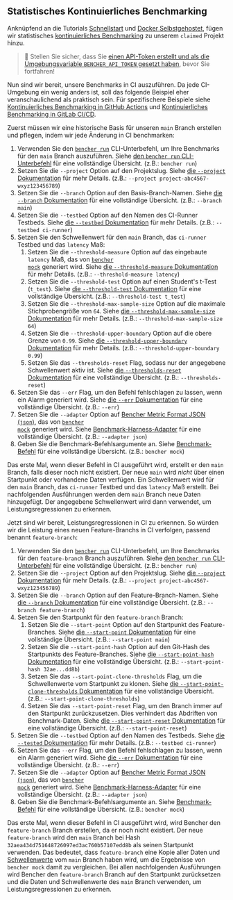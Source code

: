 
## Statistisches Kontinuierliches Benchmarking

Anknüpfend an die Tutorials [Schnellstart][quick start] und [Docker Selbstgehostet][docker self-hosted], fügen wir statistisches [kontinuierliches Benchmarking][continuous benchmarking] zu unserem `claimed` Projekt hinzu.

> 🐰 Stellen Sie sicher, dass Sie
> [einen API-Token erstellt und als die Umgebungsvariable `BENCHER_API_TOKEN` gesetzt haben][create an api token], bevor Sie fortfahren!

[quick start]: /de/docs/tutorial/quick-start/
[docker self-hosted]: /de/docs/tutorial/docker/
[continuous benchmarking]: /de/docs/explanation/continuous-benchmarking/
[create an api token]: /de/docs/how-to/claim/#create-an-api-token

Nun sind wir bereit, unsere Benchmarks in CI auszuführen.
Da jede CI-Umgebung ein wenig anders ist,
soll das folgende Beispiel eher veranschaulichend als praktisch sein.
Für spezifischere Beispiele siehe [Kontinuierliches Benchmarking in GitHub Actions][github actions]
und [Kontinuierliches Benchmarking in GitLab CI/CD][gitlab ci/cd].

[github actions]: /de/docs/how-to/github-actions/
[gitlab ci/cd]: /de/docs/how-to/gitlab-ci-cd/

Zuerst müssen wir eine historische Basis für unseren `main` Branch erstellen und pflegen, indem wir jede Änderung in CI benchmarken:

1. Verwenden Sie den <code><a href="/de/docs/explanation/bencher-run/">bencher run</a></code> CLI-Unterbefehl, um Ihre Benchmarks für den `main` Branch auszuführen.
   Siehe [den `bencher run` CLI-Unterbefehl][bencher run] für eine vollständige Übersicht. (z.B.: `bencher run`)
2. Setzen Sie die `--project` Option auf den Projektslug.
   Siehe [die `--project` Dokumentation][project option] für mehr Details. (z.B.: `--project project-abc4567-wxyz123456789`)
3. Setzen Sie die `--branch` Option auf den Basis-Branch-Namen.
   Siehe [die `--branch` Dokumentation][branch option] für eine vollständige Übersicht. (z.B.: `--branch main`)
4. Setzen Sie die `--testbed` Option auf den Namen des CI-Runner Testbeds.
   Siehe [die `--testbed` Dokumentation][testbed option] für mehr Details. (z.B.: `--testbed ci-runner`)
5. Setzen Sie den Schwellenwert für den `main` Branch, das `ci-runner` Testbed und das `latency` Maß:
   1. Setzen Sie die `--threshold-measure` Option auf das eingebaute `latency` Maß, das von <code><a href="/de/docs/reference/bencher-metric-format/#bencher-mock">bencher mock</a></code> generiert wird.
   Siehe [die `--threshold-measure` Dokumentation][threshold measure option] für mehr Details. (z.B.: `--threshold-measure latency`)
   2. Setzen Sie die `--threshold-test` Option auf einen Student's t-Test (`t_test`).
   Siehe [die `--threshold-test` Dokumentation][threshold test option] für eine vollständige Übersicht. (z.B.: `--threshold-test t_test`)
   3. Setzen Sie die `--threshold-max-sample-size` Option auf die maximale Stichprobengröße von `64`.
   Siehe [die `--threshold-max-sample-size` Dokumentation][threshold max sample size] für mehr Details. (z.B.: `--threshold-max-sample-size 64`)
   4. Setzen Sie die `--threshold-upper-boundary` Option auf die obere Grenze von `0.99`.
   Siehe [die `--threshold-upper-boundary` Dokumentation][threshold upper boundary] für mehr Details. (z.B.: `--threshold-upper-boundary 0.99`)
   5. Setzen Sie das `--thresholds-reset` Flag, sodass nur der angegebene Schwellenwert aktiv ist.
   Siehe [die `--thresholds-reset` Dokumentation][thresholds reset] für eine vollständige Übersicht. (z.B.: `--thresholds-reset`)
6. Setzen Sie das `--err` Flag, um den Befehl fehlschlagen zu lassen, wenn ein Alarm generiert wird.
   Siehe [die `--err` Dokumentation][alert err] für eine vollständige Übersicht. (z.B.: `--err`)
7. Setzen Sie die `--adapter` Option auf [Bencher Metric Format JSON (`json`)][bmf], das von <code><a href="/de/docs/reference/bencher-metric-format/#bencher-mock">bencher mock</a></code> generiert wird.
   Siehe [Benchmark-Harness-Adapter][adapter json] für eine vollständige Übersicht. (z.B.: `--adapter json`)
8. Geben Sie die Benchmark-Befehlsargumente an.
   Siehe [Benchmark-Befehl][command argument] für eine vollständige Übersicht. (z.B.: `bencher mock`)

Das erste Mal, wenn dieser Befehl in CI ausgeführt wird,
erstellt er den `main` Branch, falls dieser noch nicht existiert.
Der neue `main` wird _nicht_ über einen Startpunkt oder vorhandene Daten verfügen.
Ein Schwellenwert wird für den `main` Branch, das `ci-runner` Testbed und das `latency` Maß erstellt.
Bei nachfolgenden Ausführungen werden dem `main` Branch neue Daten hinzugefügt.
Der angegebene Schwellenwert wird dann verwendet, um Leistungsregressionen zu erkennen.

[bencher run]: /de/docs/explanation/bencher-run/
[project option]: /de/docs/explanation/bencher-run/#--project-project
[branch option]: /de/docs/explanation/branch-selection/#--branch-branch
[testbed option]: /de/docs/explanation/bencher-run/#--testbed-testbed
[threshold measure option]: /de/docs/explanation/thresholds/#--threshold-measure-measure
[threshold test option]: /de/docs/explanation/thresholds/#--threshold-test-test
[threshold max sample size]: /de/docs/explanation/thresholds/#--threshold-max-sample-size-size
[threshold upper boundary]: /de/docs/explanation/thresholds/#--threshold-upper-boundary-boundary
[thresholds reset]: /de/docs/explanation/thresholds/#--thresholds-reset
[alert err]: /de/docs/explanation/thresholds/#--err
[bmf]: /de/docs/reference/bencher-metric-format/
[adapter json]: /de/docs/explanation/adapters/#-json
[command argument]: /de/docs/explanation/bencher-run/#benchmark-command

Jetzt sind wir bereit, Leistungsregressionen in CI zu erkennen.
So würden wir die Leistung eines neuen Feature-Branchs in CI verfolgen, passend benannt `feature-branch`:

1. Verwenden Sie den <code><a href="/de/docs/explanation/bencher-run/">bencher run</a></code> CLI-Unterbefehl, um Ihre Benchmarks für den `feature-branch` Branch auszuführen.
   Siehe [den `bencher run` CLI-Unterbefehl][bencher run] für eine vollständige Übersicht. (z.B.: `bencher run`)
2. Setzen Sie die `--project` Option auf den Projektslug.
   Siehe [die `--project` Dokumentation][project option] für mehr Details. (z.B.: `--project project-abc4567-wxyz123456789`)
3. Setzen Sie die `--branch` Option auf den Feature-Branch-Namen.
   Siehe [die `--branch` Dokumentation][branch option] für eine vollständige Übersicht. (z.B.: `--branch feature-branch`)
4. Setzen Sie den Startpunkt für den `feature-branch` Branch:
   1. Setzen Sie die `--start-point` Option auf den Startpunkt des Feature-Branches.
   Siehe [die `--start-point` Dokumentation][start point] für eine vollständige Übersicht. (z.B.: `--start-point main`)
   2. Setzen Sie die `--start-point-hash` Option auf den Git-Hash des Startpunkts des Feature-Branches.
   Siehe [die `--start-point-hash` Dokumentation][start point hash] für eine vollständige Übersicht. (z.B.: `--start-point-hash 32ae...dd8b`)
   3. Setzen Sie das `--start-point-clone-thresholds` Flag, um die Schwellenwerte vom Startpunkt zu klonen.
   Siehe [die `--start-point-clone-thresholds` Dokumentation][start point clone thresholds] für eine vollständige Übersicht. (z.B.: `--start-point-clone-thresholds`)
   4. Setzen Sie das `--start-point-reset` Flag, um den Branch immer auf den Startpunkt zurückzusetzen.
   Dies verhindert das Abdriften von Benchmark-Daten.
   Siehe [die `--start-point-reset` Dokumentation][start point reset] für eine vollständige Übersicht. (z.B.: `--start-point-reset`)
5. Setzen Sie die `--testbed` Option auf den Namen des Testbeds.
   Siehe [die `--tested` Dokumentation][testbed option] für mehr Details. (z.B.: `--testbed ci-runner`)
6. Setzen Sie das `--err` Flag, um den Befehl fehlschlagen zu lassen, wenn ein Alarm generiert wird.
   Siehe [die `--err` Dokumentation][alert err] für eine vollständige Übersicht. (z.B.: `--err`)
7. Setzen Sie die `--adapter` Option auf [Bencher Metric Format JSON (`json`)][bmf], das von <code><a href="/de/docs/reference/bencher-metric-format/#bencher-mock">bencher mock</a></code> generiert wird.
   Siehe [Benchmark-Harness-Adapter][adapter json] für eine vollständige Übersicht. (z.B.: `--adapter json`)
8. Geben Sie die Benchmark-Befehlsargumente an.
   Siehe [Benchmark-Befehl][command argument] für eine vollständige Übersicht. (z.B.: `bencher mock`)

Das erste Mal, wenn dieser Befehl in CI ausgeführt wird,
wird Bencher den `feature-branch` Branch erstellen, da er noch nicht existiert.
Der neue `feature-branch` wird den `main` Branch
bei Hash `32aea434d751648726097ed3ac760b57107edd8b` als seinen Startpunkt verwenden.
Das bedeutet, dass `feature-branch` eine Kopie aller Daten und [Schwellenwerte][thresholds] vom `main` Branch haben wird, um die Ergebnisse von `bencher mock` damit zu vergleichen.
Bei allen nachfolgenden Ausführungen wird Bencher den `feature-branch` Branch auf den Startpunkt zurücksetzen
und die Daten und Schwellenwerte des `main` Branch verwenden, um Leistungsregressionen zu erkennen.

[start point]: /de/docs/explanation/branch-selection/#--start-point-branch
[start point hash]: /de/docs/explanation/branch-selection/#--start-point-hash-hash
[start point clone thresholds]: /de/docs/explanation/branch-selection/#--start-point-clone-thresholds
[start point reset]: /de/docs/explanation/branch-selection/#--start-point-reset
[thresholds]: /de/docs/explanation/thresholds/